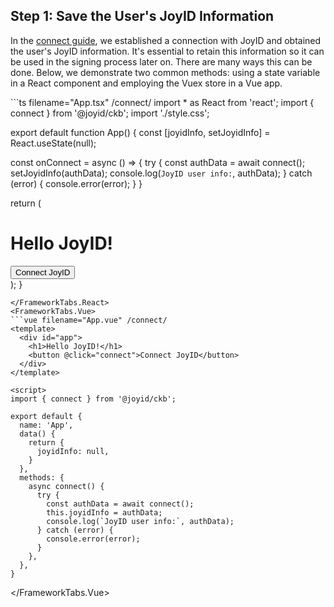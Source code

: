 
## Step 1: Save the User's JoyID Information

In the [connect guide](/guide/ckb/connect), we established a connection with JoyID and obtained the user's JoyID information. It's essential to retain this information so it can be used in the signing process later on. There are many ways this can be done. Below, we demonstrate two common methods: using a state variable in a React component and employing the Vuex store in a Vue app.

<FrameworkTabs>
<FrameworkTabs.React>
```ts filename="App.tsx" /connect/
import * as React from 'react';
import { connect } from '@joyid/ckb';
import './style.css';

export default function App() {
  const [joyidInfo, setJoyidInfo] = React.useState(null);

  const onConnect = async () => {
    try {
      const authData = await connect();
      setJoyidInfo(authData);
      console.log(`JoyID user info:`, authData);
    } catch (error) {
      console.error(error);
    }
  }

  return (
    <div>
      <h1>Hello JoyID!</h1>
      <button onClick={onConnect}>Connect JoyID</button>
    </div>
  );
}
```
</FrameworkTabs.React>
<FrameworkTabs.Vue>
```vue filename="App.vue" /connect/
<template>
  <div id="app">
    <h1>Hello JoyID!</h1>
    <button @click="connect">Connect JoyID</button>
  </div>
</template>

<script>
import { connect } from '@joyid/ckb';

export default {
  name: 'App',
  data() {
    return {
      joyidInfo: null,
    }
  },
  methods: {
    async connect() {
      try {
        const authData = await connect();
        this.joyidInfo = authData;
        console.log(`JoyID user info:`, authData);
      } catch (error) {
        console.error(error);
      }
    },
  },
}
```
</FrameworkTabs.Vue>
</FrameworkTabs>
